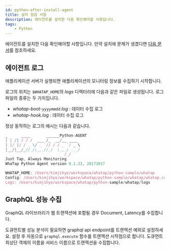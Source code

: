 ```yaml
---
id: python-after-install-agent
title: 설치 점검 사항
description: 에이전트를 설치한 다음 확인해야할 사항입니다.
tags: 
    - Python
---
```


에이전트를 설치한 다음 확인해야할 사항입니다. 만약 설치에 문제가 생겼다면 [다음 문서](python-agent-troubleshooting)를 참조하세요.

## 에이전트 로그

애플리케이션 서버가 실행되면 애플리케이션의 모니터링 정보를 수집하기 시작합니다.

로그의 위치는 `$WHATAP_HOME`의 *logs* 디렉터리에 다음과 같은 파일로 생성됩니다. 로그 파일의 종류는 두 가지입니다.

* *whatap-boot-```yyyymmdd```.log* : 데이터 수집 로그
* *whatap-hook.log* : 데이터 수집 로그

정상 동작하는 로그의 예시는 다음과 같습니다. 

```javascript title=SH
_      ____       ______Python-AGENT
| | /| / / /  ___ /_  __/__ ____
| |/ |/ / _ \/ _ `// / / _ `/ _ \
|__/|__/_//_/\_,_//_/  \_,_/ .__/
                          /_/
Just Tap, Always Monitoring
WhaTap Python Agent version 0.1.33, 20171017

WHATAP_HOME: /Users/kimjihye/workspace/whatap/python-sample/whatap
Config: /Users/kimjihye/workspace/whatap/python-sample/whatap/whatap.conf
Logs: /Users/kimjihye/workspace/whatap/python-sample/whatap/logs
```

## GraphQL 성능 수집

GraphQL 라이브러리가 웹 트랜잭션에 포함될 경우 Document, Latency를 수집합니다.

도큐먼트별 성능 분석이 필요하면 graphql api endpoint를 트랜잭션 예외로 설정하세요. 설정 후 자동으로 `graphql.execute` 함수를 트랜잭션 시작점으로 합니다. 도큐먼트 최상단 객체의 이름을 서비스 이름으로 트랜잭션을 수집합니다.

